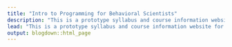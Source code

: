 ```yaml
---
title: "Intro to Programming for Behavioral Scientists"
description: "This is a prototype syllabus and course information website for my ICDS 2021 syllabus."
lead: "This is a prototype syllabus and course information website for my ICDS 2021 syllabus."
output: blogdown::html_page
---
```

